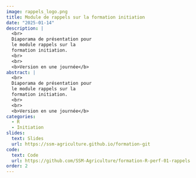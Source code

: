 ```yaml
---
image: rappels_logo.png
title: Module de rappels sur la formation initiation
date: "2025-01-14"
description: |
  <br>
  Diaporama de présentation pour
  le module rappels sur la 
  formation initiation.
  <br>
  <br>
  <b>Version en une journée</b>
abstract: |
  <br>
  Diaporama de présentation pour
  le module rappels sur la 
  formation initiation.
  <br>
  <br>
  <b>Version en une journée</b>
categories:
  - R
  - Initiation
slides:
  text: Slides
  url: https://ssm-agriculture.github.io/formation-git
code:
  text: Code 
  url: https://github.com/SSM-Agriculture/formation-R-perf-01-rappels
order: 2
---
```

